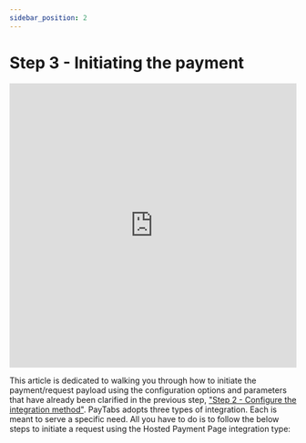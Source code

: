 ```yaml
---
sidebar_position: 2
---
```



# Step 3 - Initiating the payment

<!-- src/Reuesables/APIsIntro.mdx -->


<APIsIntro title="" content="" />

<!-- video -->

<iframe width="100%" height="500" src="https://www.youtube.com/embed/Q8DQf41aCK8" title="INTEGRATIONS: Step 3 - Hosted Payment Page APIs | Initiating the payment | Payment Workflow" frameborder="0" allow="accelerometer; autoplay; clipboard-write; encrypted-media; gyroscope; picture-in-picture; web-share" referrerpolicy="strict-origin-when-cross-origin" allowfullscreen></iframe>

<br />

This article is dedicated to walking you through how to initiate the payment/request payload using the configuration options and parameters that have already been clarified in the previous step, ["Step 2 - Configure the integration method"](../StepTwo/HostedStepTwo.mdx). PayTabs adopts three types of integration. Each is meant to serve a specific need. All you have to do is to follow the below steps to initiate a request using the Hosted Payment Page integration type:

<br/>

<DocCardList />


